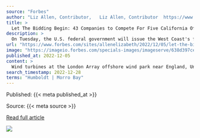 ```yaml
---
source: "Forbes"
author: "Liz Allen, Contributor,   Liz Allen, Contributor  https://www.forbes.com/sites/allenelizabeth/"
title: >
  Let The Bidding Begin: 43 Companies to Compete For Five California Offshore Wind Leases
description: >
  On Tuesday, the U.S. federal government will issue the West Coast's first commercial offshore wind leases - a key milestone towards achieving the Biden Administration's offshore wind goals. However, challenges on the East Coast indicate a long timeline from l…
url: "https://www.forbes.com/sites/allenelizabeth/2022/12/05/let-the-bidding-begin-43-companies-to-compete-for-five-california-offshore-wind-leases/"
image: "https://imageio.forbes.com/specials-images/imageserve/638d397ce768861d57ce91a3/0x0.jpg?format=jpg&width=1200"
published_at: 2022-12-05
content: >
  Wind turbines at the London Array offshore wind park near England, United Kingdom. Unlike this ... [+] offshore wind facility, California's offshore wind will need to use turbines that float.  getty … [+11044 chars]
search_timestamp: 2022-12-28
terms: "Humboldt | Morro Bay"
---
```



Published: {{< meta published_at >}}


Source: {{< meta source >}}


[Read full article]({{< meta url >}}){target='_blank'}



![](`r rmarkdown::metadata$image[1]`)
